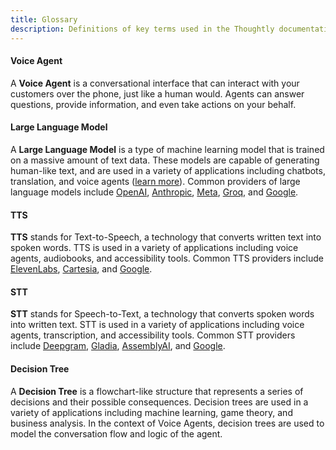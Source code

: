 ```yaml
---
title: Glossary
description: Definitions of key terms used in the Thoughtly documentation
---
```


#### Voice Agent

A <b>Voice Agent</b> is a conversational interface that can interact with your customers over the phone, just like a human would. Agents can answer questions, provide information, and even take actions on your behalf.

#### Large Language Model

A <b>Large Language Model</b> is a type of machine learning model that is trained on a massive amount of text data. These models are capable of generating human-like text, and are used in a variety of applications including chatbots, translation, and voice agents ([learn more](https://en.wikipedia.org/wiki/Large_language_model)). Common providers of large language models include [OpenAI](https://openai.com), [Anthropic](https://anthropic.com), [Meta](https://ai.facebook.com), [Groq](https://groq.com), and [Google](https://cloud.google.com/natural-language).

#### TTS

<b>TTS</b> stands for Text-to-Speech, a technology that converts written text into spoken words. TTS is used in a variety of applications including voice agents, audiobooks, and accessibility tools. Common TTS providers include [ElevenLabs](https://elevenlabs.io), [Cartesia](https://cartesia.ai), and [Google](https://cloud.google.com/text-to-speech).

#### STT

<b>STT</b> stands for Speech-to-Text, a technology that converts spoken words into written text. STT is used in a variety of applications including voice agents, transcription, and accessibility tools. Common STT providers include [Deepgram](https://deepgram.com), [Gladia](https://gladia.io), [AssemblyAI](https://assemblyai.com), and [Google](https://cloud.google.com/speech-to-text).

#### Decision Tree

A <b>Decision Tree</b> is a flowchart-like structure that represents a series of decisions and their possible consequences. Decision trees are used in a variety of applications including machine learning, game theory, and business analysis. In the context of Voice Agents, decision trees are used to model the conversation flow and logic of the agent.
